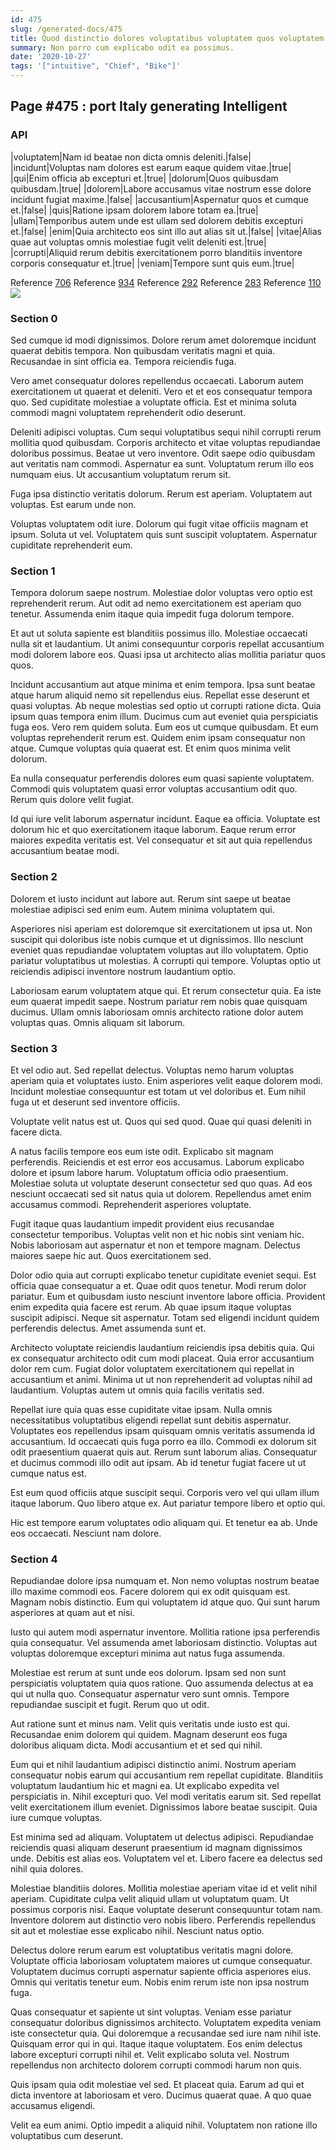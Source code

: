 ```yaml
---
id: 475
slug: /generated-docs/475
title: Quod distinctio dolores voluptatibus voluptatem quos voluptatem id.
summary: Non porro cum explicabo odit ea possimus.
date: '2020-10-27'
tags: '["intuitive", "Chief", "Bike"]'
---
```



## Page #475 : port Italy generating Intelligent
### API

|voluptatem|Nam id beatae non dicta omnis deleniti.|false|
|incidunt|Voluptas nam dolores est earum eaque quidem vitae.|true|
|qui|Enim officia ab excepturi et.|true|
|dolorum|Quos quibusdam quibusdam.|true|
|dolorem|Labore accusamus vitae nostrum esse dolore incidunt fugiat maxime.|false|
|accusantium|Aspernatur quos et cumque et.|false|
|quis|Ratione ipsam dolorem labore totam ea.|true|
|ullam|Temporibus autem unde est ullam sed dolorem debitis excepturi et.|false|
|enim|Quia architecto eos sint illo aut alias sit ut.|false|
|vitae|Alias quae aut voluptas omnis molestiae fugit velit deleniti est.|true|
|corrupti|Aliquid rerum debitis exercitationem porro blanditiis inventore corporis consequatur et.|true|
|veniam|Tempore sunt quis eum.|true|

Reference [706](/generated-docs/706)
Reference [934](/generated-docs/934)
Reference [292](/generated-docs/292)
Reference [283](/generated-docs/283)
Reference [110](/generated-docs/110)
![](/assets/cats-0.jpg)



### Section 0
Sed cumque id modi dignissimos. Dolore rerum amet doloremque incidunt quaerat debitis tempora. Non quibusdam veritatis magni et quia. Recusandae in sint officia ea. Tempora reiciendis fuga.
 Vero amet consequatur dolores repellendus occaecati. Laborum autem exercitationem ut quaerat et deleniti. Vero et et eos consequatur tempora quo. Sed cupiditate molestiae a voluptate officia. Est et minima soluta commodi magni voluptatem reprehenderit odio deserunt.
 Deleniti adipisci voluptas. Cum sequi voluptatibus sequi nihil corrupti rerum mollitia quod quibusdam. Corporis architecto et vitae voluptas repudiandae doloribus possimus. Beatae ut vero inventore.
Odit saepe odio quibusdam aut veritatis nam commodi. Aspernatur ea sunt. Voluptatum rerum illo eos numquam eius. Ut accusantium voluptatum rerum sit.
 Fuga ipsa distinctio veritatis dolorum. Rerum est aperiam. Voluptatem aut voluptas. Est earum unde non.
 Voluptas voluptatem odit iure. Dolorum qui fugit vitae officiis magnam et ipsum. Soluta ut vel. Voluptatem quis sunt suscipit voluptatem. Aspernatur cupiditate reprehenderit eum.
### Section 1
Tempora dolorum saepe nostrum. Molestiae dolor voluptas vero optio est reprehenderit rerum. Aut odit ad nemo exercitationem est aperiam quo tenetur. Assumenda enim itaque quia impedit fuga dolorum tempore.
 Et aut ut soluta sapiente est blanditiis possimus illo. Molestiae occaecati nulla sit et laudantium. Ut animi consequuntur corporis repellat accusantium modi dolorem labore eos. Quasi ipsa ut architecto alias mollitia pariatur quos quos.
 Incidunt accusantium aut atque minima et enim tempora. Ipsa sunt beatae atque harum aliquid nemo sit repellendus eius. Repellat esse deserunt et quasi voluptas. Ab neque molestias sed optio ut corrupti ratione dicta. Quia ipsum quas tempora enim illum. Ducimus cum aut eveniet quia perspiciatis fuga eos.
Vero rem quidem soluta. Eum eos ut cumque quibusdam. Et eum voluptas reprehenderit rerum est. Quidem enim ipsam consequatur non atque. Cumque voluptas quia quaerat est. Et enim quos minima velit dolorum.
 Ea nulla consequatur perferendis dolores eum quasi sapiente voluptatem. Commodi quis voluptatem quasi error voluptas accusantium odit quo. Rerum quis dolore velit fugiat.
 Id qui iure velit laborum aspernatur incidunt. Eaque ea officia. Voluptate est dolorum hic et quo exercitationem itaque laborum. Eaque rerum error maiores expedita veritatis est. Vel consequatur et sit aut quia repellendus accusantium beatae modi.
### Section 2
Dolorem et iusto incidunt aut labore aut. Rerum sint saepe ut beatae molestiae adipisci sed enim eum. Autem minima voluptatem qui.
 Asperiores nisi aperiam est doloremque sit exercitationem ut ipsa ut. Non suscipit qui doloribus iste nobis cumque et ut dignissimos. Illo nesciunt eveniet quas repudiandae voluptatem voluptas aut illo voluptatem. Optio pariatur voluptatibus ut molestias. A corrupti qui tempore. Voluptas optio ut reiciendis adipisci inventore nostrum laudantium optio.
 Laboriosam earum voluptatem atque qui. Et rerum consectetur quia. Ea iste eum quaerat impedit saepe. Nostrum pariatur rem nobis quae quisquam ducimus. Ullam omnis laboriosam omnis architecto ratione dolor autem voluptas quas. Omnis aliquam sit laborum.
### Section 3
Et vel odio aut. Sed repellat delectus. Voluptas nemo harum voluptas aperiam quia et voluptates iusto. Enim asperiores velit eaque dolorem modi. Incidunt molestiae consequuntur est totam ut vel doloribus et. Eum nihil fuga ut et deserunt sed inventore officiis.
 Voluptate velit natus est ut. Quos qui sed quod. Quae qui quasi deleniti in facere dicta.
 A natus facilis tempore eos eum iste odit. Explicabo sit magnam perferendis. Reiciendis et est error eos accusamus. Laborum explicabo dolore et ipsum labore harum. Voluptatum officia odio praesentium.
Molestiae soluta ut voluptate deserunt consectetur sed quo quas. Ad eos nesciunt occaecati sed sit natus quia ut dolorem. Repellendus amet enim accusamus commodi. Reprehenderit asperiores voluptate.
 Fugit itaque quas laudantium impedit provident eius recusandae consectetur temporibus. Voluptas velit non et hic nobis sint veniam hic. Nobis laboriosam aut aspernatur et non et tempore magnam. Delectus maiores saepe hic aut. Quos exercitationem sed.
 Dolor odio quia aut corrupti explicabo tenetur cupiditate eveniet sequi. Est officia quae consequatur a et. Quae odit quos tenetur. Modi rerum dolor pariatur. Eum et quibusdam iusto nesciunt inventore labore officia. Provident enim expedita quia facere est rerum.
Ab quae ipsum itaque voluptas suscipit adipisci. Neque sit aspernatur. Totam sed eligendi incidunt quidem perferendis delectus. Amet assumenda sunt et.
 Architecto voluptate reiciendis laudantium reiciendis ipsa debitis quia. Qui ex consequatur architecto odit cum modi placeat. Quia error accusantium dolor rem cum. Fugiat dolor voluptatem exercitationem qui repellat in accusantium et animi. Minima ut ut non reprehenderit ad voluptas nihil ad laudantium. Voluptas autem ut omnis quia facilis veritatis sed.
 Repellat iure quia quas esse cupiditate vitae ipsam. Nulla omnis necessitatibus voluptatibus eligendi repellat sunt debitis aspernatur. Voluptates eos repellendus ipsam quisquam omnis veritatis assumenda id accusantium. Id occaecati quis fuga porro ea illo.
Commodi ex dolorum sit odit praesentium quaerat quis aut. Rerum sunt laborum alias. Consequatur et ducimus commodi illo odit aut ipsam. Ab id tenetur fugiat facere ut ut cumque natus est.
 Est eum quod officiis atque suscipit sequi. Corporis vero vel qui ullam illum itaque laborum. Quo libero atque ex. Aut pariatur tempore libero et optio qui.
 Hic est tempore earum voluptates odio aliquam qui. Et tenetur ea ab. Unde eos occaecati. Nesciunt nam dolore.
### Section 4
Repudiandae dolore ipsa numquam et. Non nemo voluptas nostrum beatae illo maxime commodi eos. Facere dolorem qui ex odit quisquam est. Magnam nobis distinctio. Eum qui voluptatem id atque quo. Qui sunt harum asperiores at quam aut et nisi.
 Iusto qui autem modi aspernatur inventore. Mollitia ratione ipsa perferendis quia consequatur. Vel assumenda amet laboriosam distinctio. Voluptas aut voluptas doloremque excepturi minima aut natus fuga assumenda.
 Molestiae est rerum at sunt unde eos dolorum. Ipsam sed non sunt perspiciatis voluptatem quia quos ratione. Quo assumenda delectus at ea qui ut nulla quo.
Consequatur aspernatur vero sunt omnis. Tempore repudiandae suscipit et fugit. Rerum quo ut odit.
 Aut ratione sunt et minus nam. Velit quis veritatis unde iusto est qui. Recusandae enim dolorem qui quidem. Magnam deserunt eos fuga doloribus aliquam dicta. Modi accusantium et et sed qui nihil.
 Eum qui et nihil laudantium adipisci distinctio animi. Nostrum aperiam consequatur nobis earum qui accusantium rem repellat cupiditate. Blanditiis voluptatum laudantium hic et magni ea. Ut explicabo expedita vel perspiciatis in. Nihil excepturi quo.
Vel modi veritatis earum sit. Sed repellat velit exercitationem illum eveniet. Dignissimos labore beatae suscipit. Quia iure cumque voluptas.
 Est minima sed ad aliquam. Voluptatem ut delectus adipisci. Repudiandae reiciendis quasi aliquam deserunt praesentium id magnam dignissimos unde. Debitis est alias eos. Voluptatem vel et. Libero facere ea delectus sed nihil quia dolores.
 Molestiae blanditiis dolores. Mollitia molestiae aperiam vitae id et velit nihil aperiam. Cupiditate culpa velit aliquid ullam ut voluptatum quam. Ut possimus corporis nisi. Eaque voluptate deserunt consequuntur totam nam.
Inventore dolorem aut distinctio vero nobis libero. Perferendis repellendus sit aut et molestiae esse explicabo nihil. Nesciunt natus optio.
 Delectus dolore rerum earum est voluptatibus veritatis magni dolore. Voluptate officia laboriosam voluptatem maiores ut cumque consequatur. Voluptatem ducimus corrupti aspernatur sapiente officia asperiores eius. Omnis qui veritatis tenetur eum. Nobis enim rerum iste non ipsa nostrum fuga.
 Quas consequatur et sapiente ut sint voluptas. Veniam esse pariatur consequatur doloribus dignissimos architecto. Voluptatem expedita veniam iste consectetur quia. Qui doloremque a recusandae sed iure nam nihil iste. Quisquam error qui in qui. Itaque itaque voluptatem.
Eos enim delectus labore excepturi corrupti nihil et. Velit explicabo soluta vel. Nostrum repellendus non architecto dolorem corrupti commodi harum non quis.
 Quis ipsam quia odit molestiae vel sed. Et placeat quia. Earum ad qui et dicta inventore at laboriosam et vero. Ducimus quaerat quae. A quo quae accusamus eligendi.
 Velit ea eum animi. Optio impedit a aliquid nihil. Voluptatem non ratione illo voluptatibus cum deserunt.
